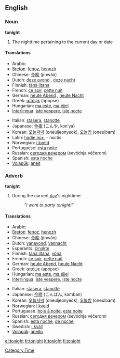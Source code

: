 ==English==
===Noun===
'''tonight'''

#The nighttime pertaining to the current day or date

====Translations====
{{top}}
*Arabic: {{ARchar|[[الليلة]]}} {{Unicode|(al-léila)}}
*[[Breton]]: [[fenoz]], [[henozh]]
*Chinese: [[今晚]] (jīnwǎn)
*Dutch: [[deze avond]] {{m}}, [[deze nacht]] {{m}}
*Finnish: [[tänä iltana]]
*French: [[ce soir]], [[cette nuit]]
*German: [[heute Abend]] {{m}}, [[heute Nacht]] {{f}}
*Greek: [[απόψε]] (apópse)
*Hungarian: [[ma este]], [[ma éjjel]]
*[[Interlingua]]: [[iste vespere]], [[iste nocte]]
{{mid}}
*Italian: [[stasera]], [[stanotte]]
*Japanese: [[今夜]] (こんや, kon’ya)
*Korean: [[오늘저녁]] (oneuljeonyeok), [[오늘밤]] (oneulbam)
*Latin: [[hodie nox]], - noctis
*Norwegian: [[i kveld]]
*Portuguese: [[esta noite]]
*Russian: [[сегодня вечером]] (sevódnja véčerom)
*Spanish: [[esta noche]]
*[[Volapük]]: [[aneit]]
{{bottom}}

===Adverb===
'''tonight'''

#During the current [[day]]'s nighttime: 
#:'' "I want to party tonight!" '' <p>

====Translations====
{{top}}
*Arabic: {{ARchar|[[الليلة]]}} {{Unicode|(al-léila)}}
*[[Breton]]: [[fenoz]], [[henozh]]
*Chinese: [[今晚]] (jīnwǎn)
*Dutch: [[vanavond]], [[vannacht]]
*Esperanto: [[ĉinokte]]
*Finnish: [[tänä iltana]], [[yönä]]
*French: [[ce soir]], [[cette nuit]]
*German: [[heute Abend]], [[heute Nacht]]
*Greek: [[απόψε]] (apópse)
*Hungarian: [[ma este]], [[ma éjjel]]
*[[Interlingua]]: [[iste vespere]], [[iste nocte]]
{{mid}}
*Italian: [[stasera]], [[stanotte]]
*Japanese: [[今晩]] (こんばん, komban)
*Korean: [[오늘저녁]] (oneuljeonyeok), [[오늘밤]] (oneulbam)
*Norwegian: [[i kveld]]
*Portuguese: [[hoje à noite]], [[esta noite]]
*Russian: [[сегодня вечером]] (sevódnja véčerom)
*Spanish: [[esta noche]], [[de noche]]
*Swedish: [[i kväll]]
*[[Volapük]]: [[aneito]]
{{bottom}}

[[Category:Time]]

[[el:tonight]]
[[fr:tonight]]
[[it:tonight]]
[[fi:tonight]]